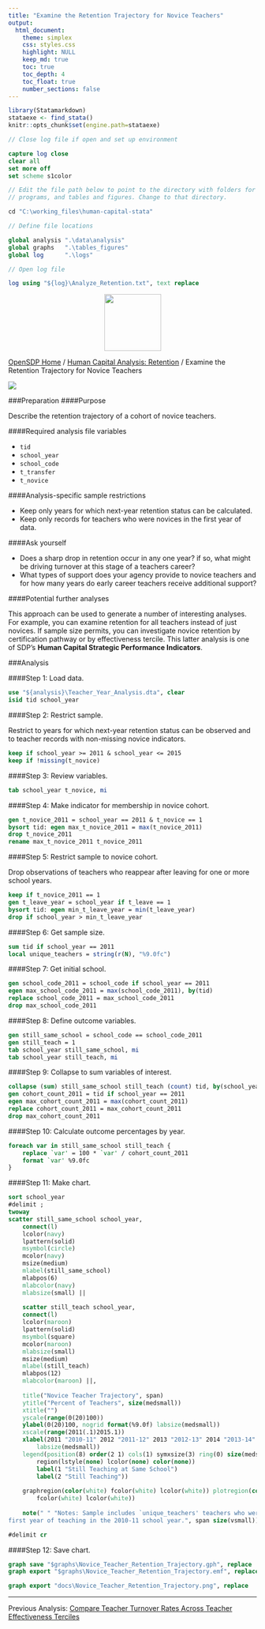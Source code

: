 ---
title: "Examine the Retention Trajectory for Novice Teachers"
output: 
  html_document:
    theme: simplex
    css: styles.css
    highlight: NULL
    keep_md: true
    toc: true
    toc_depth: 4
    toc_float: true
    number_sections: false
---


```{r, echo=FALSE, message=FALSE}
library(Statamarkdown)
stataexe <- find_stata()
knitr::opts_chunk$set(engine.path=stataexe)
```

```{stata, collectcode=TRUE, echo=FALSE, results="hide"}
// Close log file if open and set up environment

capture log close
clear all
set more off
set scheme s1color

// Edit the file path below to point to the directory with folders for data, logs,
// programs, and tables and figures. Change to that directory.

cd "C:\working_files\human-capital-stata"

// Define file locations

global analysis ".\data\analysis"
global graphs 	".\tables_figures"
global log 		".\logs"

// Open log file

log using "${log}\Analyze_Retention.txt", text replace

```

<div class="navbar navbar-default navbar-fixed-top" id="logo">
<div class="container">
<img src="OpenSDP-Banner_crimson.jpg" style="display: block; margin: 0 auto; height: 115px;">
</div>
</div>

[OpenSDP Home](http://opensdp.github.io) / [Human Capital Analysis: Retention](Human_Capital_Analysis_Retention.html) / Examine the Retention Trajectory for Novice Teachers

![](Novice_Teacher_Retention_Trajectory.png)

###Preparation
####Purpose

Describe the retention trajectory of a cohort of novice teachers.

####Required analysis file variables

 - `tid`
 - `school_year`
 - `school_code`
 - `t_transfer`
 - `t_novice`


####Analysis-specific sample restrictions

 - Keep only years for which next-year retention status can be calculated.
 - Keep only records for teachers who were novices in the first year of data.


####Ask yourself

 - Does a sharp drop in retention occur in any one year? if so, what might be driving turnover at this stage of a teachers career?
 - What types of support does your agency provide to novice teachers and for how many years do early career teachers receive additional support?


####Potential further analyses

This approach can be used to generate a number of interesting analyses. For example, you can examine retention for all teachers instead of just novices. If sample size permits, you can investigate novice retention by certification pathway or by effectiveness tercile. This latter analysis is one of SDP's **Human Capital Strategic Performance Indicators**.

###Analysis

####Step 1: Load data.

```{stata, collectcode=TRUE, results="hide"}
use "${analysis}\Teacher_Year_Analysis.dta", clear
isid tid school_year
```


####Step 2: Restrict sample.

Restrict to years for which next-year retention status can be observed and to teacher records with non-missing novice indicators.

```{stata, collectcode=TRUE, results="hide"}
keep if school_year >= 2011 & school_year <= 2015
keep if !missing(t_novice)
```


####Step 3: Review variables.

```{stata, collectcode=TRUE, results="hide"}
tab school_year t_novice, mi
```


####Step 4: Make indicator for membership in novice cohort.

```{stata, collectcode=TRUE, results="hide"}
gen t_novice_2011 = school_year == 2011 & t_novice == 1
bysort tid: egen max_t_novice_2011 = max(t_novice_2011)
drop t_novice_2011
rename max_t_novice_2011 t_novice_2011
```


####Step 5: Restrict sample to novice cohort.

Drop observations of teachers who reappear after leaving for one or more school years.

```{stata, collectcode=TRUE, results="hide"}
keep if t_novice_2011 == 1
gen t_leave_year = school_year if t_leave == 1 
bysort tid: egen min_t_leave_year = min(t_leave_year)
drop if school_year > min_t_leave_year
```


####Step 6: Get sample size.

```{stata, collectcode=TRUE, results="hide"}
sum tid if school_year == 2011 
local unique_teachers = string(r(N), "%9.0fc")
```


####Step 7: Get initial school.

```{stata, collectcode=TRUE, results="hide"}
gen school_code_2011 = school_code if school_year == 2011
egen max_school_code_2011 = max(school_code_2011), by(tid)
replace school_code_2011 = max_school_code_2011
drop max_school_code_2011
```


####Step 8: Define outcome variables.

```{stata, collectcode=TRUE, results="hide"}
gen still_same_school = school_code == school_code_2011 
gen still_teach = 1
tab school_year still_same_school, mi
tab school_year still_teach, mi
```


####Step 9: Collapse to sum variables of interest.

```{stata, collectcode=TRUE, results="hide"}
collapse (sum) still_same_school still_teach (count) tid, by(school_year)
gen cohort_count_2011 = tid if school_year == 2011
egen max_cohort_count_2011 = max(cohort_count_2011)
replace cohort_count_2011 = max_cohort_count_2011
drop max_cohort_count_2011
```


####Step 10: Calculate outcome percentages by year.

```{stata, collectcode=TRUE, results="hide"}
foreach var in still_same_school still_teach {
	replace `var' = 100 * `var' / cohort_count_2011
	format `var' %9.0fc
}
```

####Step 11: Make chart.

```{stata, collectcode=TRUE, results="hide"}
sort school_year
#delimit ;
twoway
scatter still_same_school school_year, 
	connect(l) 
	lcolor(navy) 
	lpattern(solid) 
	msymbol(circle) 
	mcolor(navy) 
	msize(medium) 
	mlabel(still_same_school) 
	mlabpos(6) 
	mlabcolor(navy) 
	mlabsize(small) ||
	
	scatter still_teach school_year, 
	connect(l) 
	lcolor(maroon) 
	lpattern(solid) 
	msymbol(square) 
	mcolor(maroon) 
	mlabsize(small) 
	msize(medium) 
	mlabel(still_teach) 
	mlabpos(12) 
	mlabcolor(maroon) ||,
	
	title("Novice Teacher Trajectory", span)
	ytitle("Percent of Teachers", size(medsmall)) 
	xtitle("") 
	yscale(range(0(20)100)) 
	ylabel(0(20)100, nogrid format(%9.0f) labsize(medsmall)) 
	xscale(range(2011(.1)2015.1)) 
	xlabel(2011 "2010-11" 2012 "2011-12" 2013 "2012-13" 2014 "2013-14" 2015 "2014-15", 
		labsize(medsmall)) 
	legend(position(8) order(2 1) cols(1) symxsize(3) ring(0) size(medsmall) 
		region(lstyle(none) lcolor(none) color(none))
		label(1 "Still Teaching at Same School") 
		label(2 "Still Teaching"))
	
	graphregion(color(white) fcolor(white) lcolor(white)) plotregion(color(white) 
		fcolor(white) lcolor(white))
		
	note(" " "Notes: Sample includes `unique_teachers' teachers who were in their
first year of teaching in the 2010-11 school year.", span size(vsmall));

#delimit cr
```

####Step 12: Save chart.

```{stata, collectcode=TRUE, results="hide"}
graph save "$graphs\Novice_Teacher_Retention_Trajectory.gph", replace
graph export "$graphs\Novice_Teacher_Retention_Trajectory.emf", replace
```

```{stata, collectcode=TRUE, echo=FALSE, results="hide"}
graph export "docs\Novice_Teacher_Retention_Trajectory.png", replace
```

---

Previous Analysis: [Compare Teacher Turnover Rates Across Teacher Effectiveness Terciles](Teacher_Turnover_by_Teacher_Effectiveness_Tercile.html)